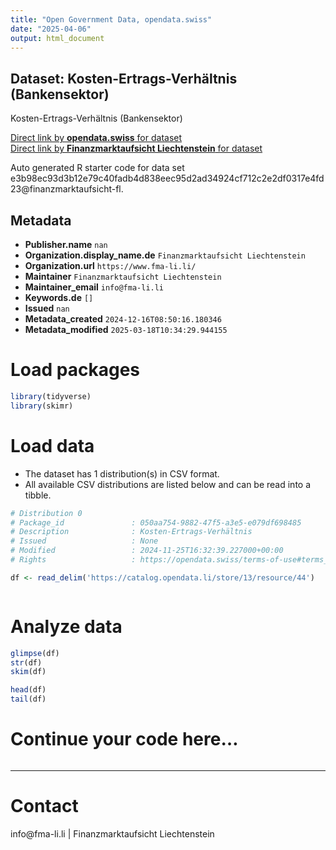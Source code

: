 ```yaml
---
title: "Open Government Data, opendata.swiss"
date: "2025-04-06"
output: html_document
---
```


## Dataset: Kosten-Ertrags-Verhältnis (Bankensektor)

Kosten-Ertrags-Verhältnis (Bankensektor)

[Direct link by **opendata.swiss** for dataset](https://opendata.swiss/de/dataset/kosten-ertrags-verhaltnis-bankensektor)<br>
[Direct link by **Finanzmarktaufsicht Liechtenstein** for dataset]()

Auto generated R starter code for data set e3b98ec93d3b12e79c40fadb4d838eec95d2ad34924cf712c2e2df0317e4fd23@finanzmarktaufsicht-fl.

## Metadata

- **Publisher.name** `nan`
- **Organization.display_name.de** `Finanzmarktaufsicht Liechtenstein`
- **Organization.url** `https://www.fma-li.li/`
- **Maintainer** `Finanzmarktaufsicht Liechtenstein`
- **Maintainer_email** `info@fma-li.li`
- **Keywords.de** `[]`
- **Issued** `nan`
- **Metadata_created** `2024-12-16T08:50:16.180346`
- **Metadata_modified** `2025-03-18T10:34:29.944155`


# Load packages

```r

library(tidyverse)
library(skimr)

```

# Load data

-   The dataset has 1 distribution(s) in CSV format.
-   All available CSV distributions are listed below and can be read into a tibble.

```r

# Distribution 0
# Package_id               : 050aa754-9882-47f5-a3e5-e079df698485
# Description              : Kosten-Ertrags-Verhältnis
# Issued                   : None
# Modified                 : 2024-11-25T16:32:39.227000+00:00
# Rights                   : https://opendata.swiss/terms-of-use#terms_by

df <- read_delim('https://catalog.opendata.li/store/13/resource/44')



```

# Analyze data

```r

glimpse(df)
str(df)
skim(df)

head(df)
tail(df)

```

# Continue your code here...

```r

```

------------------------------------------------------------------------

# Contact

info@fma-li.li | Finanzmarktaufsicht Liechtenstein
